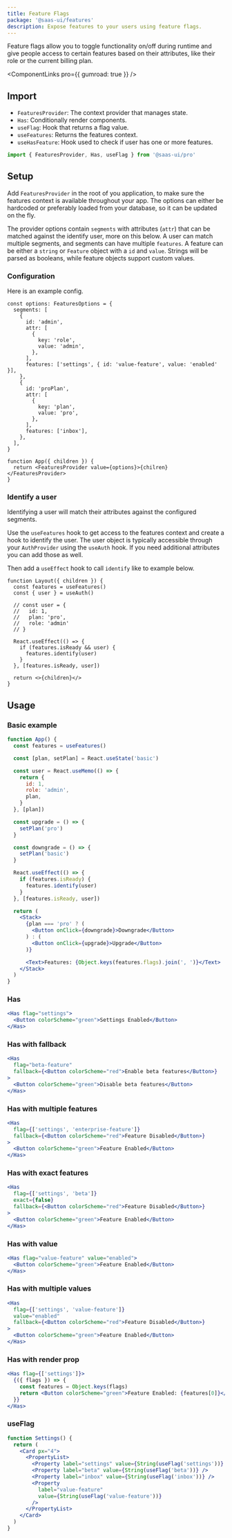 ```yaml
---
title: Feature Flags
package: '@saas-ui/features'
description: Expose features to your users using feature flags.
---
```


Feature flags allow you to toggle functionality on/off during runtime and give people access to certain features based on their attributes, like their role or the current billing plan.

<ComponentLinks pro={{ gumroad: true }} />

## Import

- `FeaturesProvider`: The context provider that manages state.
- `Has`: Conditionally render components.
- `useFlag`: Hook that returns a flag value.
- `useFeatures`: Returns the features context.
- `useHasFeature`: Hook used to check if user has one or more features.

```js
import { FeaturesProvider, Has, useFlag } from '@saas-ui/pro'
```

## Setup

Add `FeaturesProvider` in the root of you application, to make sure the features context is available throughout your app.
The options can either be hardcoded or preferably loaded from your database, so it can be updated on the fly.

The provider options contain `segments` with attributes (`attr`) that can be matched against the identify user, more on this below.
A user can match multiple segments, and segments can have multiple `features`. A feature can be either a `string` or `Feature` object with a `id` and `value`.
Strings will be parsed as booleans, while feature objects support custom values.

### Configuration

Here is an example config.

```tsx
const options: FeaturesOptions = {
  segments: [
    {
      id: 'admin',
      attr: [
        {
          key: 'role',
          value: 'admin',
        },
      ],
      features: ['settings', { id: 'value-feature', value: 'enabled' }],
    },
    {
      id: 'proPlan',
      attr: [
        {
          key: 'plan',
          value: 'pro',
        },
      ],
      features: ['inbox'],
    },
  ],
}

function App({ children }) {
  return <FeaturesProvider value={options}>{chilren}</FeaturesProvider>
}
```

### Identify a user

Identifying a user will match their attributes against the configured segments.

Use the `useFeatures` hook to get access to the features context and create a hook to identify the user.
The user object is typically accessible through your `AuthProvider` using the `useAuth` hook.
If you need additional attributes you can add those as well.

Then add a `useEffect` hook to call `identify` like to example below.

```tsx
function Layout({ children }) {
  const features = useFeatures()
  const { user } = useAuth()

  // const user = {
  //   id: 1,
  //   plan: 'pro',
  //   role: 'admin'
  // }

  React.useEffect(() => {
    if (features.isReady && user) {
      features.identify(user)
    }
  }, [features.isReady, user])

  return <>{children}</>
}
```

## Usage

### Basic example

```jsx
function App() {
  const features = useFeatures()

  const [plan, setPlan] = React.useState('basic')

  const user = React.useMemo(() => {
    return {
      id: 1,
      role: 'admin',
      plan,
    }
  }, [plan])

  const upgrade = () => {
    setPlan('pro')
  }

  const downgrade = () => {
    setPlan('basic')
  }

  React.useEffect(() => {
    if (features.isReady) {
      features.identify(user)
    }
  }, [features.isReady, user])

  return (
    <Stack>
      {plan === 'pro' ? (
        <Button onClick={downgrade}>Downgrade</Button>
      ) : (
        <Button onClick={upgrade}>Upgrade</Button>
      )}

      <Text>Features: {Object.keys(features.flags).join(', ')}</Text>
    </Stack>
  )
}
```

### Has

```jsx
<Has flag="settings">
  <Button colorScheme="green">Settings Enabled</Button>
</Has>
```

### Has with fallback

```jsx
<Has
  flag="beta-feature"
  fallback={<Button colorScheme="red">Enable beta features</Button>}
>
  <Button colorScheme="green">Disable beta features</Button>
</Has>
```

### Has with multiple features

```jsx
<Has
  flag={['settings', 'enterprise-feature']}
  fallback={<Button colorScheme="red">Feature Disabled</Button>}
>
  <Button colorScheme="green">Feature Enabled</Button>
</Has>
```

### Has with exact features

```jsx
<Has
  flag={['settings', 'beta']}
  exact={false}
  fallback={<Button colorScheme="red">Feature Disabled</Button>}
>
  <Button colorScheme="green">Feature Enabled</Button>
</Has>
```

### Has with value

```jsx
<Has flag="value-feature" value="enabled">
  <Button colorScheme="green">Feature Enabled</Button>
</Has>
```

### Has with multiple values

```jsx
<Has
  flag={['settings', 'value-feature']}
  value="enabled"
  fallback={<Button colorScheme="red">Feature Disabled</Button>}
>
  <Button colorScheme="green">Feature Enabled</Button>
</Has>
```

### Has with render prop

```jsx
<Has flag={['settings']}>
  {({ flags }) => {
    const features = Object.keys(flags)
    return <Button colorScheme="green">Feature Enabled: {features[0]}</Button>
  }}
</Has>
```

### useFlag

```jsx
function Settings() {
  return (
    <Card px="4">
      <PropertyList>
        <Property label="settings" value={String(useFlag('settings'))} />
        <Property label="beta" value={String(useFlag('beta'))} />
        <Property label="inbox" value={String(useFlag('inbox'))} />
        <Property
          label="value-feature"
          value={String(useFlag('value-feature'))}
        />
      </PropertyList>
    </Card>
  )
}
```
